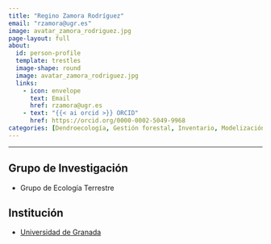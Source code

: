 ```yaml
---
title: "Regino Zamora Rodríguez"
email: "rzamora@ugr.es"  
image: avatar_zamora_rodriguez.jpg
page-layout: full
about: 
  id: person-profile
  template: trestles
  image-shape: round
  image: avatar_zamora_rodriguez.jpg
  links:
    - icon: envelope
      text: Email
      href: rzamora@ugr.es
    - text: "{{< ai orcid >}} ORCID"
      href: https://orcid.org/0000-0002-5049-9968
categories: [Dendroecología, Gestión forestal, Inventario, Modelización, Monitorización]
---
```

 
<hr>

:::{#person-profile}

## Grupo de Investigación
- Grupo de Ecología Terrestre

## Institución
- [Universidad de Granada](https://www.ugr.es/)

:::
